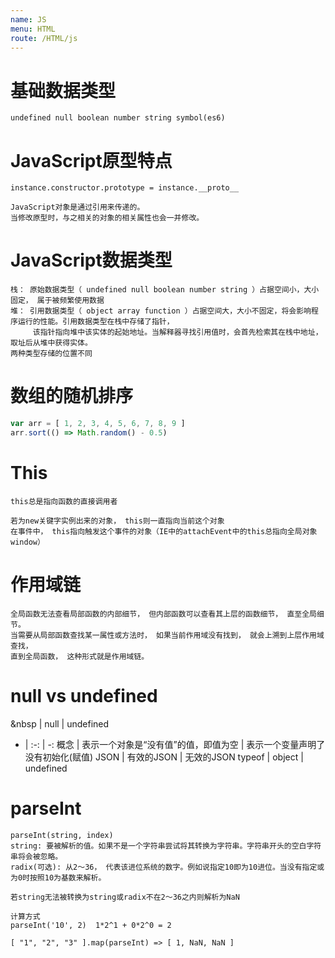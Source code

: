 ```yaml
---
name: JS
menu: HTML
route: /HTML/js
---
```


# 基础数据类型
```
undefined null boolean number string symbol(es6)
```

# JavaScript原型特点
```
instance.constructor.prototype = instance.__proto__

JavaScript对象是通过引用来传递的。
当修改原型时，与之相关的对象的相关属性也会一并修改。
```

# JavaScript数据类型
```
栈： 原始数据类型（ undefined null boolean number string ）占据空间小，大小固定， 属于被频繁使用数据
堆： 引用数据类型（ object array function ）占据空间大，大小不固定，将会影响程序运行的性能。引用数据类型在栈中存储了指针， 
     该指针指向堆中该实体的起始地址。当解释器寻找引用值时，会首先检索其在栈中地址，取址后从堆中获得实体。
两种类型存储的位置不同

```

# 数组的随机排序
```js
var arr = [ 1, 2, 3, 4, 5, 6, 7, 8, 9 ]
arr.sort(() => Math.random() - 0.5)
```

# This
```
this总是指向函数的直接调用者

若为new关键字实例出来的对象， this则一直指向当前这个对象
在事件中， this指向触发这个事件的对象（IE中的attachEvent中的this总指向全局对象window）
```

# 作用域链
```
全局函数无法查看局部函数的内部细节， 但内部函数可以查看其上层的函数细节， 直至全局细节。
当需要从局部函数查找某一属性或方法时， 如果当前作用域没有找到， 就会上溯到上层作用域查找，
直到全局函数， 这种形式就是作用域链。
```

# null vs undefined
&nbsp | null | undefined 
- | :-: | -:
概念 | 表示一个对象是“没有值”的值，即值为空 | 表示一个变量声明了没有初始化(赋值) 
JSON | 有效的JSON | 无效的JSON
typeof | object | undefined

# parseInt
```
parseInt(string, index)
string: 要被解析的值。如果不是一个字符串尝试将其转换为字符串。字符串开头的空白字符串将会被忽略。
radix(可选): 从2～36， 代表该进位系统的数字。例如说指定10即为10进位。当没有指定或为0时按照10为基数来解析。

若string无法被转换为string或radix不在2～36之内则解析为NaN

计算方式
parseInt('10', 2)  1*2^1 + 0*2^0 = 2

[ "1", "2", "3" ].map(parseInt) => [ 1, NaN, NaN ]
```